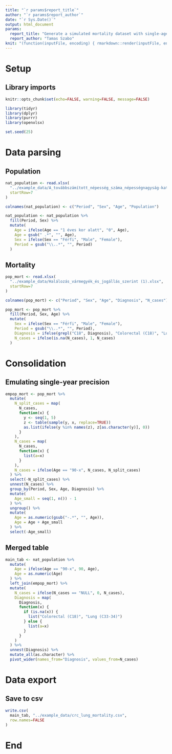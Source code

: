 ```yaml
---
title: "`r params$report_title`"
author: "`r params$report_author`"
date: "`r Sys.Date()`"
output: html_document
params:
  report_title: "Generate a simulated mortality dataset with single-age resolution"
  report_author: "Tamas Szabo"
knit: "(function(inputFile, encoding) { rmarkdown::render(inputFile, encoding = encoding, output_file = file.path(dirname(dirname(inputFile)),'reports',paste(substr(basename(inputFile),1,nchar(basename(inputFile))-4),'_',Sys.Date(),'.html',sep=''))) })"
---
```


# Setup

## Library imports

```r
knitr::opts_chunk$set(echo=FALSE, warning=FALSE, message=FALSE)

library(tidyr)
library(dplyr)
library(purrr)
library(openxlsx)

set.seed(25)
```

# Data parsing

## Population

```r
nat_population <- read.xlsx(
  "../example_data/A_továbbszámított_népesség_száma_népességnagyság-kategória_szerint (2).xlsx",
  startRow=7
)

colnames(nat_population) <- c("Period", "Sex", "Age", "Population")

nat_population <- nat_population %>%
  fill(Period, Sex) %>%
  mutate(
    Age = ifelse(Age == "1 éves kor alatt", "0", Age),
    Age = gsub(" .*", "", Age),
    Sex = ifelse(Sex == "Férfi", "Male", "Female"),
    Period = gsub("\\..*", "", Period)
  )
```

## Mortality

```r
pop_mort <- read.xlsx(
  "../example_data/Halálozás_vármegyék_és_jogállás_szerint (1).xlsx",
  startRow=7
)

colnames(pop_mort) <- c("Period", "Sex", "Age", "Diagnosis", "N_cases")

pop_mort <- pop_mort %>%
  fill(Period, Sex, Age) %>%
  mutate(
    Sex = ifelse(Sex == "Férfi", "Male", "Female"),
    Period = gsub("\\..*", "", Period),
    Diagnosis = ifelse(grepl("C18", Diagnosis), "Colorectal (C18)", "Lung (C33-34)"),
    N_cases = ifelse(is.na(N_cases), 1, N_cases)
  )
```

# Consolidation

## Emulating single-year precision



```r
empop_mort <- pop_mort %>%
  mutate(
    N_split_cases = map(
      N_cases,
      function(x) {
        y <- seq(1, 5)
        z <- table(sample(y, x, replace=TRUE))
        as.list(ifelse(y %in% names(z), z[as.character(y)], 0))
      }
    ),
    N_cases = map(
      N_cases,
      function(x) {
        list(a=x)
      }
    ),
    N_cases = ifelse(Age == "90-x", N_cases, N_split_cases)
  ) %>%
  select(-N_split_cases) %>%
  unnest(N_cases) %>%
  group_by(Period, Sex, Age, Diagnosis) %>%
  mutate(
    Age_small = seq(1, n()) - 1
  ) %>%
  ungroup() %>%
  mutate(
    Age = as.numeric(gsub("-.*", "", Age)),
    Age = Age + Age_small
  ) %>%
  select(-Age_small)
```

## Merged table

```r
main_tab <- nat_population %>%
  mutate(
    Age = ifelse(Age == "90-x", 90, Age),
    Age = as.numeric(Age)
  ) %>%
  left_join(empop_mort) %>%
  mutate(
    N_cases = ifelse(N_cases == "NULL", 0, N_cases),
    Diagnosis = map(
      Diagnosis,
      function(x) {
        if (is.na(x)) {
          list("Colorectal (C18)", "Lung (C33-34)")
        } else {
          list(a=x)
        }
      }
    )
  ) %>%
  unnest(Diagnosis) %>%
  mutate_all(as.character) %>%
  pivot_wider(names_from="Diagnosis", values_from=N_cases)
```

# Data export

## Save to csv

```r
write.csv(
  main_tab, "../example_data/crc_lung_mortality.csv",
  row.names=FALSE
)
```

# End